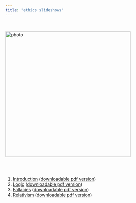 ```yaml
---
title: "ethics slideshows"
---
```


<br>

![photo](img/001.jpg){class="photo" width=400px}\


<br><br>

1. [Introduction](01-introduction.html) ([downloadable pdf version](./01-introduction.pdf))
2. [Logic](02-logic.html) ([downloadable pdf version](./02-logic.pdf))
3. [Fallacies](03-fallacies.html) ([downloadable pdf version](./03-fallacies.pdf))
4. [Relativism](04-relativism.html) ([downloadable pdf version](./04-relativism.pdf))
